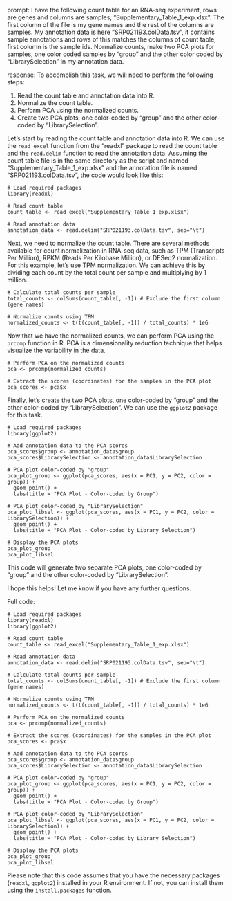 prompt:
I have the following count table for an RNA-seq experiment, rows are genes and columns are samples, "Supplementary_Table_1_exp.xlsx". The first column of the file is my gene names and the rest of the columns are samples. My annotation data is here  "SRP021193.colData.tsv", it contains sample annotations and rows of this matches the columns of count table, first column is the sample ids. Normalize counts, make two PCA plots for samples, one color coded samples by "group" and the other color coded by "LibrarySelection" in my annotation data.

response:
To accomplish this task, we will need to perform the following steps:

1. Read the count table and annotation data into R.
2. Normalize the count table.
3. Perform PCA using the normalized counts.
4. Create two PCA plots, one color-coded by "group" and the other color-coded by "LibrarySelection".

Let's start by reading the count table and annotation data into R. We can use the `read_excel` function from the "readxl" package to read the count table and the `read.delim` function to read the annotation data. Assuming the count table file is in the same directory as the script and named "Supplementary_Table_1_exp.xlsx" and the annotation file is named "SRP021193.colData.tsv", the code would look like this:

```
# Load required packages
library(readxl)

# Read count table
count_table <- read_excel("Supplementary_Table_1_exp.xlsx")

# Read annotation data
annotation_data <- read.delim("SRP021193.colData.tsv", sep="\t")
```

Next, we need to normalize the count table. There are several methods available for count normalization in RNA-seq data, such as TPM (Transcripts Per Million), RPKM (Reads Per Kilobase Million), or DESeq2 normalization. For this example, let's use TPM normalization. We can achieve this by dividing each count by the total count per sample and multiplying by 1 million.

```
# Calculate total counts per sample
total_counts <- colSums(count_table[, -1]) # Exclude the first column (gene names)

# Normalize counts using TPM
normalized_counts <- t(t(count_table[, -1]) / total_counts) * 1e6
```

Now that we have the normalized counts, we can perform PCA using the `prcomp` function in R. PCA is a dimensionality reduction technique that helps visualize the variability in the data.

```
# Perform PCA on the normalized counts
pca <- prcomp(normalized_counts)

# Extract the scores (coordinates) for the samples in the PCA plot
pca_scores <- pca$x
```

Finally, let's create the two PCA plots, one color-coded by "group" and the other color-coded by "LibrarySelection". We can use the `ggplot2` package for this task.

```
# Load required packages
library(ggplot2)

# Add annotation data to the PCA scores
pca_scores$group <- annotation_data$group
pca_scores$LibrarySelection <- annotation_data$LibrarySelection

# PCA plot color-coded by "group"
pca_plot_group <- ggplot(pca_scores, aes(x = PC1, y = PC2, color = group)) +
  geom_point() +
  labs(title = "PCA Plot - Color-coded by Group")

# PCA plot color-coded by "LibrarySelection"
pca_plot_libsel <- ggplot(pca_scores, aes(x = PC1, y = PC2, color = LibrarySelection)) +
  geom_point() +
  labs(title = "PCA Plot - Color-coded by Library Selection")

# Display the PCA plots
pca_plot_group
pca_plot_libsel
```

This code will generate two separate PCA plots, one color-coded by "group" and the other color-coded by "LibrarySelection".

I hope this helps! Let me know if you have any further questions.

Full code:

```
# Load required packages
library(readxl)
library(ggplot2)

# Read count table
count_table <- read_excel("Supplementary_Table_1_exp.xlsx")

# Read annotation data
annotation_data <- read.delim("SRP021193.colData.tsv", sep="\t")

# Calculate total counts per sample
total_counts <- colSums(count_table[, -1]) # Exclude the first column (gene names)

# Normalize counts using TPM
normalized_counts <- t(t(count_table[, -1]) / total_counts) * 1e6

# Perform PCA on the normalized counts
pca <- prcomp(normalized_counts)

# Extract the scores (coordinates) for the samples in the PCA plot
pca_scores <- pca$x

# Add annotation data to the PCA scores
pca_scores$group <- annotation_data$group
pca_scores$LibrarySelection <- annotation_data$LibrarySelection

# PCA plot color-coded by "group"
pca_plot_group <- ggplot(pca_scores, aes(x = PC1, y = PC2, color = group)) +
  geom_point() +
  labs(title = "PCA Plot - Color-coded by Group")

# PCA plot color-coded by "LibrarySelection"
pca_plot_libsel <- ggplot(pca_scores, aes(x = PC1, y = PC2, color = LibrarySelection)) +
  geom_point() +
  labs(title = "PCA Plot - Color-coded by Library Selection")

# Display the PCA plots
pca_plot_group
pca_plot_libsel
```

Please note that this code assumes that you have the necessary packages (`readxl`, `ggplot2`) installed in your R environment. If not, you can install them using the `install.packages` function.

